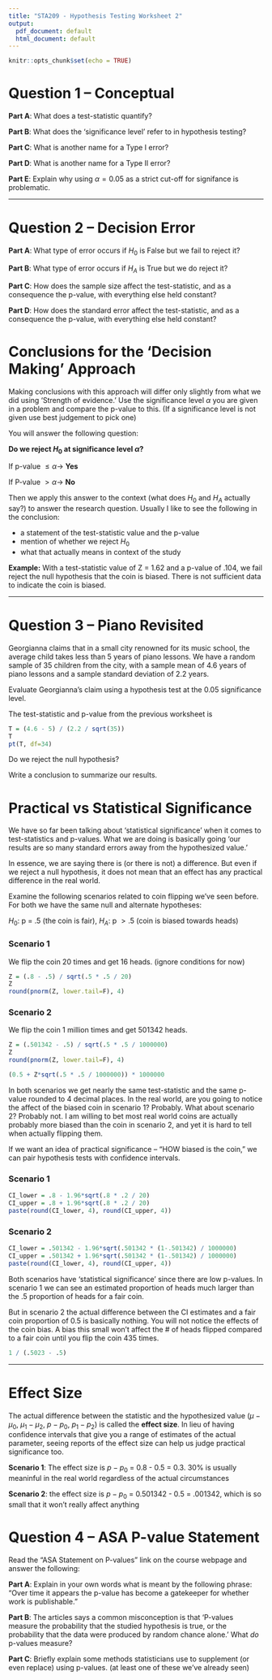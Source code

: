 ---
title: "STA209 - Hypothesis Testing Worksheet 2"
output:
  pdf_document: default
  html_document: default
---

```{r setup, include=FALSE}
knitr::opts_chunk$set(echo = TRUE)
```

# Question 1 -- Conceptual

**Part A**: What does a test-statistic quantify? \vspace{12mm}

**Part B**: What does the 'significance level' refer to in hypothesis testing? \vspace{12mm}

**Part C**: What is another name for a Type I error? \vspace{6mm}

**Part D**: What is another name for a Type II error? \vspace{6mm}

**Part E**: Explain why using $\alpha = 0.05$ as a strict cut-off for signifance is problematic. \vspace{15mm}

---

# Question 2 -- Decision Error

**Part A**: What type of error occurs if $H_0$ is False but we fail to reject it? \vspace{10mm}

**Part B**: What type of error occurs if $H_A$ is True but we do reject it? \vspace{10mm}

**Part C**: How does the sample size affect the test-statistic, and as a consequence the p-value, with everything else held constant? \vspace{10mm}

**Part D**: How does the standard error affect the test-statistic, and as a consequence the p-value, with everything else held constant?

\newpage

# Conclusions for the 'Decision Making' Approach

Making conclusions with this approach will differ only slightly from what we did using 'Strength of evidence.' Use the significance level $\alpha$ you are given in a problem and compare the p-value to this. (If a significance level is not given use best judgement to pick one)

You will answer the following question:

**Do we reject $H_0$ at significance level $\alpha$?**

If p-value $\leq \alpha \rightarrow$ **Yes**

If P-value $> \alpha \rightarrow$ **No**

Then we apply this answer to the context (what does $H_0$ and $H_A$ actually say?) to answer the research question. Usually I like to see the following in the conclusion:

- a statement of the test-statistic value and the p-value
- mention of whether we reject $H_0$
- what that actually means in context of the study

**Example:** With a test-statistic value of Z = 1.62 and a p-value of .104, we fail reject the null hypothesis that the coin is biased. There is not sufficient data to indicate the coin is biased.

---

# Question 3 -- Piano Revisited

Georgianna claims that in a small city renowned for its music school, the average child takes less than 5 years of piano lessons. We have a random sample of 35 children from the city, with a sample mean of 4.6 years of piano lessons and a sample standard deviation of 2.2 years.

Evaluate Georgianna’s claim using a hypothesis test at the 0.05 significance level.

The test-statistic and p-value from the previous worksheet is

```{r}
T = (4.6 - 5) / (2.2 / sqrt(35))
T
pt(T, df=34)
```

Do we reject the null hypothesis?

Write a conclusion to summarize our results.

\newpage

# Practical vs Statistical Significance

We have so far been talking about 'statistical significance' when it comes to test-statistics and p-values. What we are doing is basically going 'our results are so many standard errors away from the hypothesized value.'

In essence, we are saying there is (or there is not) a difference. But even if we reject a null hypothesis, it does not mean that an effect has any practical difference in the real world. 

Examine the following scenarios related to coin flipping we've seen before. For both we have the same null and alternate hypotheses:

$H_0$: p = .5 (the coin is fair), \hspace{2mm} $H_A$: p $> .5$ (coin is biased towards heads)

### Scenario 1

We flip the coin 20 times and get 16 heads. (ignore conditions for now)

```{r}
Z = (.8 - .5) / sqrt(.5 * .5 / 20)
Z
round(pnorm(Z, lower.tail=F), 4)
```

### Scenario 2

We flip the coin 1 million times and get 501342 heads.

```{r}
Z = (.501342 - .5) / sqrt(.5 * .5 / 1000000)
Z
round(pnorm(Z, lower.tail=F), 4)
```

```{r, echo=F, eval=F}
(0.5 + Z*sqrt(.5 * .5 / 1000000)) * 1000000
```

In both scenarios we get nearly the same test-statistic and the same p-value rounded to 4 decimal places. In the real world, are you going to notice the affect of the biased coin in scenario 1? Probably. What about scenario 2? Probably not. I am willing to bet most real world coins are actually probably more biased than the coin in scenario 2, and yet it is hard to tell when actually flipping them.

\begin{center}
(continued on next page)
\end{center}

\newpage

If we want an idea of practical significance -- "HOW biased is the coin," we can pair hypothesis tests with confidence intervals.

### Scenario 1

```{r}
CI_lower = .8 - 1.96*sqrt(.8 * .2 / 20)
CI_upper = .8 + 1.96*sqrt(.8 * .2 / 20)
paste(round(CI_lower, 4), round(CI_upper, 4))
```
### Scenario 2

```{r}
CI_lower = .501342 - 1.96*sqrt(.501342 * (1-.501342) / 1000000)
CI_upper = .501342 + 1.96*sqrt(.501342 * (1-.501342) / 1000000)
paste(round(CI_lower, 4), round(CI_upper, 4))
```
Both scenarios have 'statistical significance' since there are low p-values. In scenario 1 we can see an estimated proportion of heads much larger than the .5 proportion of heads for a fair coin. 

But in scenario 2 the actual difference between the CI estimates and a fair coin proportion of 0.5 is basically nothing. You will not notice the effects of the coin bias. A bias this small won't affect the \# of heads flipped compared to a fair coin until you flip the coin 435 times.

```{r}
1 / (.5023 - .5)
```
---

# Effect Size

The actual difference between the statistic and the hypothesized value ($\mu - \mu_0$, $\mu_1-\mu_2$, $p-p_0$, $p_1 - p_2$) is called the **effect size**. In lieu of having confidence intervals that give you a range of estimates of the actual parameter, seeing reports of the effect size can help us judge practical significance too.

**Scenario 1**: The effect size is $p-p_0$ = 0.8 - 0.5 = 0.3. 30\% is usually meaninful in the real world regardless of the actual circumstances

**Scenario 2**: the effect size is $p-p_0$ = 0.501342 - 0.5 = .001342, which is so small that it won't really affect anything

\newpage

# Question 4 -- ASA P-value Statement

Read the "ASA Statement on P-values" link on the course webpage and answer the following:

**Part A**: Explain in your own words what is meant by the following phrase: "Over time it appears the p-value has become a gatekeeper for whether work is publishable." \vspace{50mm}

**Part B**: The articles says a common misconception is that 'P-values measure the probability that the studied hypothesis is true, or the probability that the data were produced by random chance alone.' What *do* p-values measure? \vspace{50mm}

**Part C**: Briefly explain some methods statisticians use to supplement (or even replace) using p-values. (at least one of these we've already seen)

